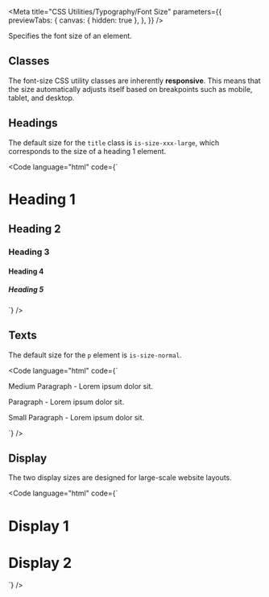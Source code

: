 
<Meta
  title="CSS Utilities/Typography/Font Size"
  parameters={{
    previewTabs: {
      canvas: { hidden: true },
    },
  }}
/>

<Banner label="Font Size" section="CSS Utilities" color="yellow" puzzle />

<Lead>Specifies the font size of an element.</Lead>

## Classes

The font-size CSS utility classes are inherently **responsive**. This means that the size automatically adjusts itself based on breakpoints such as mobile, tablet, and desktop.

<CssTypographySize />

## Headings

The default size for the `title` class is `is-size-xxx-large`, which corresponds to the size of a heading 1 element.

<Code language="html" code={`
<h1 class="title">Heading 1</h1>
<h2 class="title is-size-xx-large">Heading 2</h2>
<h3 class="title is-size-x-large">Heading 3</h3>
<h4 class="title is-size-large">Heading 4</h4>
<h5 class="title is-size-normal">Heading 5</h5>
`} />

## Texts

The default size for the `p` element is `is-size-normal`.

<Code language="html" code={`
<p class="is-size-medium">Medium Paragraph - Lorem ipsum dolor sit.</p>
<p>Paragraph - Lorem ipsum dolor sit.</p>
<p class="is-size-small">Small Paragraph - Lorem ipsum dolor sit.</p>
`} />

## Display

The two display sizes are designed for large-scale website layouts.

<Code language="html" code={`
<h1 class="title is-size-xxxxx-large">Display 1</h1>
<h1 class="subtitle is-size-xxxx-large">Display 2</h1>
`} />

<Footer>
  <LinkCards>
    <LinkCard
      pageTitle="Foundation/Typography"
      description="Baloise Create is the corporate typeface. Its clear appearance underlines the modern and future-oriented brand expression."
    />
    <LinkCard
      pageTitle="Tokens/Overview"
      description="Design tokens serve as the definitive source for naming and storing design choices."
    />
  </LinkCards>
</Footer>
